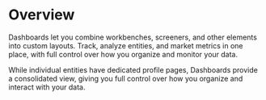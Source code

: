 # Overview

Dashboards let you combine workbenches, screeners, and other elements into custom layouts. Track, analyze entities, and market metrics in one place, with full control over how you organize and monitor your data.

While individual entities have dedicated profile pages, Dashboards provide a consolidated view, giving you full control over how you organize and interact with your data.
